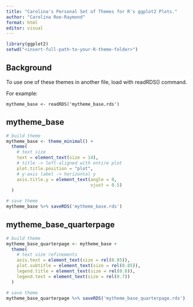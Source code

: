 ```yaml
---
title: "Carolina's Personal Set of Themes for R's ggplot2 Plots."
author: "Carolina Roe-Raymond"
format: html
editor: visual
---
```


```r
library(ggplot2)
setwd("<insert-full-path-to-your-R-theme-folder>")
```

## Background

To use one of these themes in another file, load with readRDS() command.

For example:

```         
mytheme_base <- readRDS('mytheme_base.rds')
```

## mytheme_base

```r

# build theme
mytheme_base <- theme_minimal() + 
  theme(
    # text size
    text = element_text(size = 14),      
    # title -> left-aligned with entire plot
    plot.title.position = "plot",     
    # y-axis label -> horizontal y
    axis.title.y = element_text(angle = 0,
                                vjust = 0.5)
  )

# save theme
mytheme_base %>% saveRDS('mytheme_base.rds')

```

## mytheme_base_quarterpage

```r

# build theme
mytheme_base_quarterpage <- mytheme_base + 
  theme(
    # text size refinements
    axis.text = element_text(size = rel(0.85)),
    plot.subtitle = element_text(size = rel(0.85)),
    legend.title = element_text(size = rel(0.8)),
    legend.text = element_text(size = rel(0.7))
  )

# save theme
mytheme_base_quarterpage %>% saveRDS('mytheme_base_quarterpage.rds')

```
